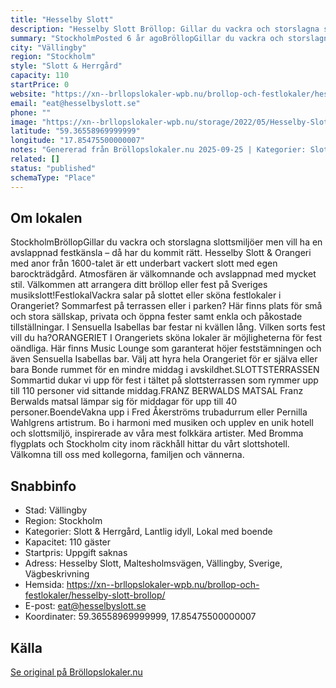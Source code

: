 ```yaml
---
title: "Hesselby Slott"
description: "Hesselby Slott Bröllop: Gillar du vackra och storslagna slottsmiljöer men vill ha en avslappnad festkänsla – då har du kommit rätt."
summary: "StockholmPosted 6 år agoBröllopGillar du vackra och storslagna slottsmiljöer men vill ha en avslappnad festkänsla – då har du kommit rätt. Hesselby Slott & Orangeri med anor från 1600-talet är ett…"
city: "Vällingby"
region: "Stockholm"
style: "Slott & Herrgård"
capacity: 110
startPrice: 0
website: "https://xn--brllopslokaler-wpb.nu/brollop-och-festlokaler/hesselby-slott-brollop/"
email: "eat@hesselbyslott.se"
phone: ""
image: "https://xn--brllopslokaler-wpb.nu/storage/2022/05/Hesselby-Slott-brollopslokal-festlokal-brollop-festvaning-i-stockholm-3.webp"
latitude: "59.36558969999999"
longitude: "17.85475500000007"
notes: "Genererad från Bröllopslokaler.nu 2025-09-25 | Kategorier: Slott & Herrgård, Lantlig idyll, Lokal med boende"
related: []
status: "published"
schemaType: "Place"
---
```


## Om lokalen

StockholmBröllopGillar du vackra och storslagna slottsmiljöer men vill ha en avslappnad festkänsla – då har du kommit rätt. Hesselby Slott & Orangeri med anor från 1600-talet är ett underbart vackert slott med egen barockträdgård. Atmosfären är välkomnande och avslappnad med mycket stil. Välkommen att arrangera ditt bröllop eller fest på Sveriges musikslott!FestlokalVackra salar på slottet eller sköna festlokaler i Orangeriet? Sommarfest på terrassen eller i parken? Här finns plats för små och stora sällskap, privata och öppna fester samt enkla och påkostade tillställningar. I Sensuella Isabellas bar festar ni kvällen lång. Vilken sorts fest vill du ha?ORANGERIET I Orangeriets sköna lokaler är möjligheterna för fest oändliga. Här finns Music Lounge som garanterat höjer feststämningen och även Sensuella Isabellas bar. Välj att hyra hela Orangeriet för er själva eller bara Bonde rummet för en mindre middag i avskildhet.SLOTTSTERRASSEN Sommartid dukar vi upp för fest i tältet på slottsterrassen som rymmer upp till 110 personer vid sittande middag.FRANZ BERWALDS MATSAL Franz Berwalds matsal lämpar sig för middagar för upp till 40 personer.BoendeVakna upp i Fred Åkerströms trubadurrum eller Pernilla Wahlgrens artistrum. Bo i harmoni med musiken och upplev en unik hotell och slottsmiljö, inspirerade av våra mest folkkära artister. Med Bromma flygplats och Stockholm city inom räckhåll hittar du vårt slottshotell. Välkomna till oss med kollegorna, familjen och vännerna.

## Snabbinfo

- Stad: Vällingby
- Region: Stockholm
- Kategorier: Slott & Herrgård, Lantlig idyll, Lokal med boende
- Kapacitet: 110 gäster
- Startpris: Uppgift saknas
- Adress: Hesselby Slott, Maltesholmsvägen, Vällingby, Sverige, Vägbeskrivning
- Hemsida: https://xn--brllopslokaler-wpb.nu/brollop-och-festlokaler/hesselby-slott-brollop/
- E-post: eat@hesselbyslott.se
- Koordinater: 59.36558969999999, 17.85475500000007

## Källa

[Se original på Bröllopslokaler.nu](https://xn--brllopslokaler-wpb.nu/brollop-och-festlokaler/hesselby-slott-brollop/)
